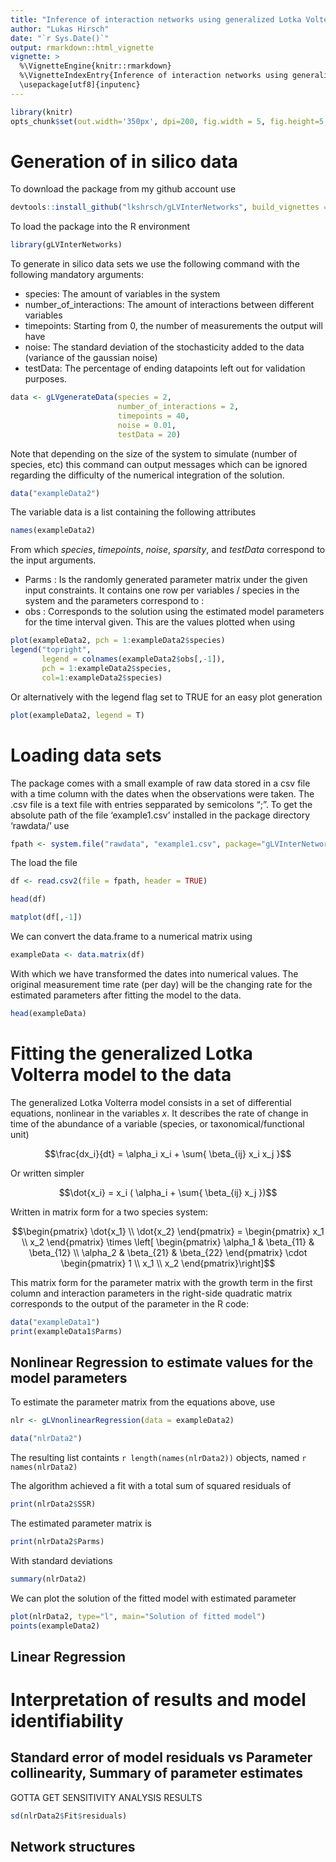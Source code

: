 ---
title: "Inference of interaction networks using generalized Lotka Volterra equations on time-series data with package gLVInterNetworks"
author: "Lukas Hirsch"
date: "`r Sys.Date()`"
output: rmarkdown::html_vignette
vignette: >
  %\VignetteEngine{knitr::rmarkdown}
  %\VignetteIndexEntry{Inference of interaction networks using generalized Lotka Volterra equations on time-series data with package gLVInterNetworks}
  \usepackage[utf8]{inputenc}
---


```{r, include=FALSE}
library(knitr)
opts_chunk$set(out.width='350px', dpi=200, fig.width = 5, fig.height=5, background = "lightcyan3")
```
# Generation of in silico data

To download the package from my github account use
```{r, eval=FALSE}
devtools::install_github("lkshrsch/gLVInterNetworks", build_vignettes = TRUE)
```


To load the package into the R environment 
```{r}
library(gLVInterNetworks)
```

To generate in silico data sets we use the following command with the following mandatory arguments:

* species: The amount of variables in the system
* number\_of\_interactions: The amount of interactions between different variables
* timepoints: Starting from 0, the number of measurements the output will have
* noise: The standard deviation of the stochasticity added to the data (variance of the gaussian noise)
* testData: The percentage of ending datapoints left out for validation purposes.

```{r, eval=FALSE}
data <- gLVgenerateData(species = 2,
                        number_of_interactions = 2,
                        timepoints = 40,
                        noise = 0.01,
                        testData = 20)
```

Note that depending on the size of the system to simulate (number of species, etc) this command can output messages which can be ignored regarding the difficulty of the numerical integration of the solution.

```{r}
data("exampleData2")
```

The variable data is a list containing the following attributes

```{r}
names(exampleData2)
```

From which *species*, *timepoints*, *noise*, *sparsity*, and *testData* correspond to the input arguments.

* Parms : Is the randomly generated parameter matrix under the given input constraints. It contains one row per variables / species in the system and the parameters correspond to :
* obs : Corresponds to the solution using the estimated model parameters for the time interval given. This are the values plotted when using 

```{r, basic_plotting_data_with_extra_legend}
plot(exampleData2, pch = 1:exampleData2$species)
legend("topright", 
       legend = colnames(exampleData2$obs[,-1]), 
       pch = 1:exampleData2$species, 
       col=1:exampleData2$species)
```

Or alternatively with the legend flag set to TRUE for an easy plot generation

```{r, basic_plotting_data_with_legend_flag}
plot(exampleData2, legend = T)
```




# Loading data sets

The package comes with a small example of raw data stored in a csv file with a time column with the dates when the observations were taken. The .csv file is a text file with entries sepparated by semicolons ";". To get the absolute path of the file 'example1.csv' installed in the package directory 'rawdata/' use

```{r}
fpath <- system.file("rawdata", "example1.csv", package="gLVInterNetworks")
```

The load the file

```{r, loading_a_csv_file_with_dates}
df <- read.csv2(file = fpath, header = TRUE)
```

```{r}
head(df)
```

```{r}
matplot(df[,-1])
```

We can convert the data.frame to a numerical matrix using

```{r}
exampleData <- data.matrix(df)
```

With which we have transformed the dates into numerical values. The original measurement time rate (per day) will be the changing rate for the estimated parameters after fitting the model to the data.

```{r, eval=FALSE}
head(exampleData)
```

# Fitting the generalized Lotka Volterra model to the data

The generalized Lotka Volterra model consists in a set of differential equations, nonlinear in the variables $x$. It describes the rate of change in time of the abundance of a variable (species, or taxonomical/functional unit) 


$$\frac{dx_i}{dt} = \alpha_i x_i + \sum{ \beta_{ij} x_i x_j }$$

Or written simpler

$$\dot{x_i} = x_i ( \alpha_i + \sum{ \beta_{ij}  x_j })$$

Written in matrix form for a two species system:

$$\begin{pmatrix} \dot{x_1} \\ \dot{x_2}  \end{pmatrix} = \begin{pmatrix} x_1 \\ x_2  \end{pmatrix} \times \left[ \begin{pmatrix} \alpha_1 & \beta_{11} & \beta_{12} \\  \alpha_2 & \beta_{21} & \beta_{22} \end{pmatrix} \cdot \begin{pmatrix} 1 \\ x_1 \\ x_2  \end{pmatrix}\right]$$

This matrix form for the parameter matrix with the growth term in the first column and interaction parameters in the right-side quadratic matrix corresponds to the output of the parameter in the R code:

```{r, eval=FALSE}
data("exampleData1")
print(exampleData1$Parms)
```

## Nonlinear Regression to estimate values for the model parameters

To estimate the parameter matrix from the equations above, use

```{r, eval=FALSE}
nlr <- gLVnonlinearRegression(data = exampleData2)
```

```{r, echo=FALSE}
data("nlrData2")
```

The resulting list containts `r length(names(nlrData2))` objects, named `r names(nlrData2)`

The algorithm achieved a fit with a total sum of squared residuals of

```{r}
print(nlrData2$SSR)
```

The estimated parameter matrix is

```{r}
print(nlrData2$Parms)
```

With standard deviations

```{r}
summary(nlrData2)
```

We can plot the solution of the fitted model with estimated parameter 

```{r}
plot(nlrData2, type="l", main="Solution of fitted model")
points(exampleData2)
```

## Linear Regression 

# Interpretation of results and model identifiability

## Standard error of model residuals vs Parameter collinearity, Summary of parameter estimates


GOTTA GET SENSITIVITY ANALYSIS RESULTS

```{r}
sd(nlrData2$Fit$residuals)
```

## Network structures

